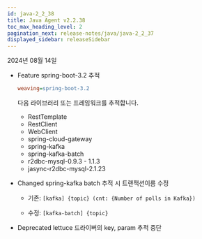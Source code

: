 ```yaml
---
id: java-2_2_38
title: Java Agent v2.2.38
toc_max_heading_level: 2
pagination_next: release-notes/java/java-2_2_37
displayed_sidebar: releaseSidebar
---
```


2024년 08월 14일

- <Status priority='1'>Feature</Status> spring-boot-3.2 추적

  ```ini title="whatap.conf"
  weaving=spring-boot-3.2
  ```

  다음 라이브러리 또는 프레임워크를 추적합니다.

  - RestTemplate
  - RestClient
  - WebClient
  - spring-cloud-gateway
  - spring-kafka
  - spring-kafka-batch
  - r2dbc-mysql-0.9.3 - 1.1.3
  - jasync-r2dbc-mysql-2.1.23

- <Status priority='1'>Changed</Status> spring-kafka batch 추적 시 트랜잭션이름 수정

  - 기존: `[kafka] {topic} (cnt: {Number of polls in Kafka})`

  - 수정: `[kafka-batch] {topic}`

- <Status priority='1'>Deprecated</Status> lettuce 드라이버의 key, param 추적 중단


<DownloadJava ver="2.2.38" />